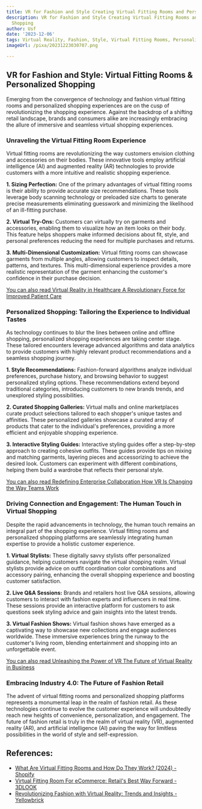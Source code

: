```yaml
---
title: VR for Fashion and Style Creating Virtual Fitting Rooms and Personalized Shopping
description: VR for Fashion and Style Creating Virtual Fitting Rooms and Personalized
  Shopping
author: Usf
date: '2023-12-06'
tags: Virtual Reality, Fashion, Style, Virtual Fitting Rooms, Personalized Shopping
imageUrl: /pixa/20231223030707.png

---
```

## VR for Fashion and Style: Virtual Fitting Rooms & Personalized Shopping

Emerging  from the convergence of technology and fashion virtual fitting rooms and personalized  shopping experiences are on the  cusp of revolutionizing the shopping experience. Against the backdrop of a shifting retail landscape, brands and consumers alike are increasingly embracing  the allure of immersive and seamless virtual shopping experiences.  

### Unraveling the Virtual Fitting Room  Experience

Virtual fitting rooms are revolutionizing the  way customers envision clothing  and accessories on their bodies. These innovative tools employ artificial intelligence (AI) and augmented reality (AR) technologies to provide customers with a more intuitive and realistic shopping experience.

**1. Sizing Perfection:** One  of the primary advantages of  virtual fitting rooms  is their ability to provide accurate size recommendations. These tools leverage body scanning technology or preloaded size charts to generate  precise  measurements eliminating guesswork and minimizing the  likelihood  of an ill-fitting purchase.

**2. Virtual Try-Ons:** Customers can  virtually try on  garments and accessories, enabling them  to visualize how an item looks  on their  body. This feature helps shoppers make informed decisions  about fit, style, and personal preferences reducing the need for multiple purchases and returns.

**3. Multi-Dimensional Customization:**  Virtual fitting rooms can showcase garments from multiple angles, allowing customers to inspect  details, patterns, and textures. This multi-dimensional experience provides a more realistic representation of the garment enhancing the customer's confidence  in their purchase decision.

[You can also read  Virtual Reality in Healthcare A Revolutionary Force for Improved Patient Care](Virtual%20Reality%20in%20Healthcare%20A%20Revolutionary%20Force%20for%20Improved%20Patient%20Care)


### Personalized Shopping: Tailoring the Experience to Individual Tastes

As technology continues to blur  the lines between online  and offline shopping, personalized shopping experiences  are taking center stage. These tailored encounters leverage advanced algorithms and data analytics to  provide customers with highly relevant product recommendations and a seamless shopping journey.

**1. Style Recommendations:** Fashion-forward algorithms analyze individual preferences, purchase history, and  browsing behavior to suggest personalized styling options.  These recommendations extend beyond traditional categories, introducing customers to new brands trends, and unexplored styling possibilities.

**2.  Curated Shopping Galleries:** Virtual malls and  online marketplaces curate product selections tailored to each shopper's unique tastes and  affinities. These personalized galleries showcase a curated array of products that cater  to the individual's preferences, providing a  more efficient and enjoyable shopping experience.

**3. Interactive Styling Guides:** Interactive styling guides offer a step-by-step approach  to creating cohesive outfits. These guides  provide tips on mixing and matching garments, layering pieces and accessorizing to achieve the desired look. Customers can experiment  with different combinations, helping them  build a wardrobe that reflects their personal style.

[You can also  read Redefining Enterprise Collaboration How  VR Is Changing the Way Teams Work](Redefining%20Enterprise%20Collaboration%20How%20VR%20Is%20Changing%20the%20Way%20Teams%20Work)


### Driving  Connection  and Engagement: The Human Touch in  Virtual Shopping

Despite the rapid advancements in technology, the human touch remains an integral part of the shopping experience. Virtual fitting rooms and personalized shopping  platforms are seamlessly integrating human  expertise to  provide a holistic customer experience.

**1. Virtual  Stylists:** These digitally savvy stylists offer personalized guidance, helping customers navigate the virtual shopping  realm. Virtual stylists  provide advice on outfit coordination color combinations and accessory pairing, enhancing the overall shopping experience and boosting customer satisfaction.

**2. Live  Q&A Sessions:** Brands and  retailers host  live Q&A sessions, allowing customers to interact with fashion experts and influencers in real time. These sessions provide an interactive platform for customers to ask questions seek styling advice and gain insights into the latest trends.

**3.  Virtual Fashion Shows:** Virtual fashion shows have emerged  as a captivating way to showcase new collections and engage audiences worldwide.  These immersive experiences bring the runway to the  customer's living room, blending entertainment and  shopping into an  unforgettable event.

[You can also read Unleashing the Power of VR The Future of Virtual Reality in Business](Unleashing%20the%20Power%20of%20VR%20The%20Future%20of%20Virtual%20Reality%20in%20Business)


### Embracing Industry 4.0: The Future of Fashion Retail

The advent of virtual fitting  rooms and personalized shopping platforms represents a monumental leap in the realm of  fashion retail. As these  technologies continue to evolve the customer experience will undoubtedly  reach new heights of convenience, personalization, and engagement. The future of fashion retail is truly in the realm  of virtual reality (VR), augmented reality (AR),  and artificial intelligence (AI) paving the way for limitless  possibilities in the world  of style and self-expression.

## References:
- [What Are Virtual Fitting Rooms and How Do They Work? (2024) - Shopify](https://www.shopify.com/retail/virtual-fitting-rooms)
- [Virtual Fitting Room For eCommerce: Retail's Best Way Forward - 3DLOOK](https://3dlook.ai/content-hub/virtual-fitting-room-for-ecommerce/)
- [Revolutionizing Fashion with Virtual Reality: Trends and Insights - Yellowbrick](https://www.yellowbrick.co/blog/fashion/revolutionizing-fashion-with-virtual-reality-trends-and-insights)
